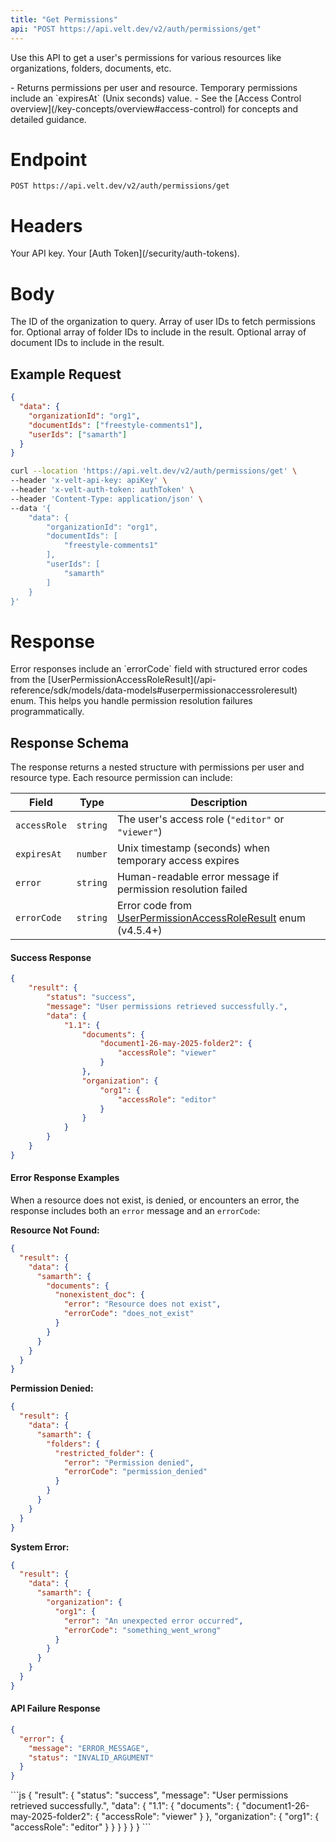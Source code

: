 ```yaml
---
title: "Get Permissions"
api: "POST https://api.velt.dev/v2/auth/permissions/get"
---
```


Use this API to get a user's permissions for various resources like organizations, folders, documents, etc.

<Info>
- Returns permissions per user and resource. Temporary permissions include an `expiresAt` (Unix seconds) value.
- See the [Access Control overview](/key-concepts/overview#access-control) for concepts and detailed guidance.
</Info>

# Endpoint
`POST https://api.velt.dev/v2/auth/permissions/get`

# Headers
<ParamField header="x-velt-api-key" type="string" required>
  Your API key.
</ParamField>

<ParamField header="x-velt-auth-token" type="string" required>
  Your [Auth Token](/security/auth-tokens).
</ParamField>

# Body

<ParamField body="data" type="object" required>
  <Expandable title="properties">
    <ParamField body="organizationId" type="string" required>
      The ID of the organization to query.
    </ParamField>
    <ParamField body="userIds" type="array" required>
      Array of user IDs to fetch permissions for.
    </ParamField>
    <ParamField body="folderIds" type="array">
      Optional array of folder IDs to include in the result.
    </ParamField>
    <ParamField body="documentIds" type="array">
      Optional array of document IDs to include in the result.
    </ParamField>
  </Expandable>
</ParamField>

## Example Request

<Tabs>
<Tab title="JSON">

```json
{
  "data": {
    "organizationId": "org1",
    "documentIds": ["freestyle-comments1"],
    "userIds": ["samarth"]
  }
}
```

</Tab>
<Tab title="cURL">

```bash cURL
curl --location 'https://api.velt.dev/v2/auth/permissions/get' \
--header 'x-velt-api-key: apiKey' \
--header 'x-velt-auth-token: authToken' \
--header 'Content-Type: application/json' \
--data '{
    "data": {
        "organizationId": "org1",
        "documentIds": [
            "freestyle-comments1"
        ],
        "userIds": [
            "samarth"
        ]
    }
}'
```

</Tab>
</Tabs>

# Response

<Info>
Error responses include an `errorCode` field with structured error codes from the [UserPermissionAccessRoleResult](/api-reference/sdk/models/data-models#userpermissionaccessroleresult) enum. This helps you handle permission resolution failures programmatically.
</Info>

## Response Schema

The response returns a nested structure with permissions per user and resource type. Each resource permission can include:

| Field | Type | Description |
|-------|------|-------------|
| `accessRole` | `string` | The user's access role (`"editor"` or `"viewer"`) |
| `expiresAt` | `number` | Unix timestamp (seconds) when temporary access expires |
| `error` | `string` | Human-readable error message if permission resolution failed |
| `errorCode` | `string` | Error code from [UserPermissionAccessRoleResult](/api-reference/sdk/models/data-models#userpermissionaccessroleresult) enum (v4.5.4+) |

#### Success Response

```json
{
    "result": {
        "status": "success",
        "message": "User permissions retrieved successfully.",
        "data": {
            "1.1": {
                "documents": {
                    "document1-26-may-2025-folder2": {
                        "accessRole": "viewer"
                    }
                },
                "organization": {
                    "org1": {
                        "accessRole": "editor"
                    }
                }
            }
        }
    }
}
```

#### Error Response Examples

When a resource does not exist, is denied, or encounters an error, the response includes both an `error` message and an `errorCode`:

**Resource Not Found:**
```json
{
  "result": {
    "data": {
      "samarth": {
        "documents": {
          "nonexistent_doc": {
            "error": "Resource does not exist",
            "errorCode": "does_not_exist"
          }
        }
      }
    }
  }
}
```

**Permission Denied:**
```json
{
  "result": {
    "data": {
      "samarth": {
        "folders": {
          "restricted_folder": {
            "error": "Permission denied",
            "errorCode": "permission_denied"
          }
        }
      }
    }
  }
}
```

**System Error:**
```json
{
  "result": {
    "data": {
      "samarth": {
        "organization": {
          "org1": {
            "error": "An unexpected error occurred",
            "errorCode": "something_went_wrong"
          }
        }
      }
    }
  }
}
```

#### API Failure Response

```json
{
  "error": {
    "message": "ERROR_MESSAGE",
    "status": "INVALID_ARGUMENT"
  }
}
```

<ResponseExample>
```js
{
    "result": {
        "status": "success",
        "message": "User permissions retrieved successfully.",
        "data": {
            "1.1": {
                "documents": {
                    "document1-26-may-2025-folder2": {
                        "accessRole": "viewer"
                    }
                },
                "organization": {
                    "org1": {
                        "accessRole": "editor"
                    }
                }
            }
        }
    }
}
```
</ResponseExample>


